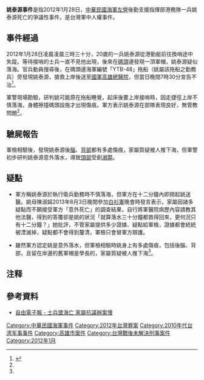 '''姚泰源事件'''是指2012年1月28日，[[中華民國海軍|中華民國海軍]][[左營區|左營]]後勤支援指揮部港務隊一兵姚泰源死亡的爭議性事件。是台灣軍中人權事件。

==事件經過==
2012年1月28日凌晨凌晨三時三十分，20歲的一兵姚泰源從港勤艇前往換哨途中失蹤。等待接哨的士兵一直不見他出現，後來在[[碼頭|碼頭]]邊發現一頂軍帽，姚泰源疑似落海。官兵動員搜尋後，在碼頭邊海軍編號「YTB-48」拖船（姚屬該拖船之勤務兵）旁發現姚泰源，搶救上岸後送至[[國軍高雄總醫院|國軍高雄總醫院]]，但當日晚間7時30分宣告不治<ref name="#1">{{cite news|title=小兵落海不治 父慟…剃頭伸冤|publisher=聯合報A10版/社會新聞|date=2012-01-30|accessdate=2013-08-05}}</ref>。

軍警現場勘驗，研判姚可能原在拖船睡覺，起床後要上岸接哨時，因走捷徑上岸不慎落海，身體擦撞碼頭設施才出現傷痕。軍方表示姚泰源在部隊表現良好，無管教問題<ref name="#1"/>。

==驗屍報告==
軍檢相驗後，發現姚泰源後[[腦|腦]]、[[背部|背部]]都有多處傷痕，家屬質疑被人推下海，但軍警初步研判姚泰源意外落水，導致[[頭部|頭部]]受創[[溺斃|溺斃]]。

==疑點==
* 軍方稱姚泰源於執行衛兵勤務時不慎落海，但軍方在十二分鐘內即撈起姚送醫。姚母陳淑娟2013年8月3日晚間參加[[白衫軍|白衫軍]]晚會時發言表示，家屬因諸多疑點而不願接受軍方「意外死亡」的調查結果，自行將軍醫院病歷內容請教其他法醫，得到的答覆卻是姚的狀況「就算落水三十分鐘都救得回來，更何況只有十二分鐘？」她批評，不管家屬提供多少證據、疑點給軍檢，證據都會統統被湮滅掉，疑點都不會得到釐清，軍檢只會替軍方辯護。

* 雖然軍方認定姚是意外落水，但軍檢相驗時姚身上有多處傷痕，包括後腦、背部，且留在岸邊的舊軍帽是學長的，家屬質疑被人推下海<ref name="#1"/>。

== 注释 ==
{{Reflist|2}}

== 參考資料 ==
*[https://web.archive.org/web/20130729230325/http://www.libertytimes.com.tw/2012/new/mar/8/today-south28.htm 自由電子報 - 士兵墜海亡 家屬抗議辦案慢]

{{中華民國國軍爭議事件}}
[[Category:中華民國海軍事件|Category:中華民國海軍事件]]
[[Category:2012年台灣罪案|Category:2012年台灣罪案]]
[[Category:2010年代台湾军事事件|Category:2010年代台湾军事事件]]
[[Category:高雄市案件|Category:高雄市案件]]
[[Category:台灣戰後未解決刑事案件|Category:台灣戰後未解決刑事案件]]
[[Category:2012年1月|Category:2012年1月]]